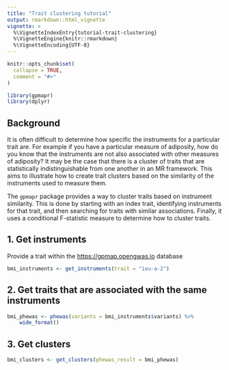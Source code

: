 ```yaml
---
title: "Trait clustering tutorial"
output: rmarkdown::html_vignette
vignette: >
  %\VignetteIndexEntry{tutorial-trait-clustering}
  %\VignetteEngine{knitr::rmarkdown}
  %\VignetteEncoding{UTF-8}
---
```



```r
knitr::opts_chunk$set(
  collapse = TRUE,
  comment = "#>"
)
```

```r
library(gpmapr)
library(dplyr)
```

## Background

It is often difficult to determine how specific the instruments for a particular trait are. For example if you have a particular measure of adiposity, how do you know that the instruments are not also associated with other measures of adiposity? It may be the case that there is a cluster of traits that are statistically indistinguishable from one another in an MR framework. This aims to illustrate how to create trait clusters based on the similarity of the instruments used to measure them.

The `gpmapr` package provides a way to cluster traits based on instrument similarity. This is done by starting with an index trait, identifying instruments for that trait, and then searching for traits with similar associations. Finally, it uses a conditional F-statistic measure to determine how to cluster traits.


## 1. Get instruments

Provide a trait within the [https://gpmap.opengwas.io](https://gpmap.opengwas.io) database

```r
bmi_instruments <- get_instruments(trait = "ieu-a-2")
```

## 2. Get traits that are associated with the same instruments

```r
bmi_phewas <- phewas(variants = bmi_instruments$variants) %>%
    wide_format()
```


## 3. Get clusters

```r
bmi_clusters <- get_clusters(phewas_result = bmi_phewas)
```




